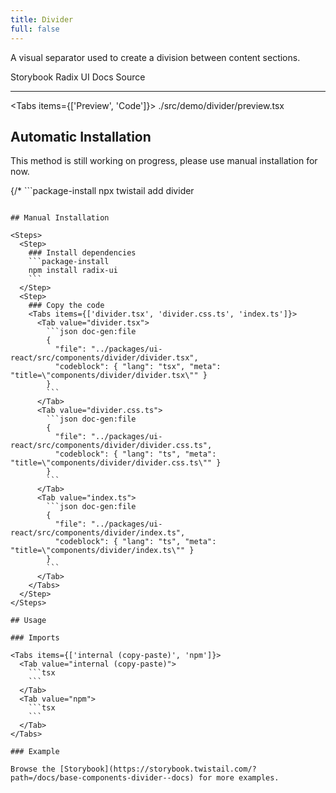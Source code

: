 ```yaml
---
title: Divider
full: false
---
```


A visual separator used to create a division between content sections.

<Badges>
  <BadgeLink href="https://storybook.twistail.com/?path=/docs/base-components-divider--docs" external>
    Storybook
  </BadgeLink>
  <BadgeLink href="https://www.radix-ui.com/primitives/docs/utilities/slot" external>
    Radix UI Docs
  </BadgeLink>
  <BadgeLink href="https://github.com/riipandi/twistail/tree/main/packages/ui-react/src/components/divider" external>
    Source
  </BadgeLink>
</Badges>

---


<Tabs items={['Preview', 'Code']}>
  <Tab value="Preview" className="rounded-b-xl flex min-h-44 flex-wrap items-center justify-center gap-4 py-20 not-prose">
    <Demo />
  </Tab>
  <Tab value="Code">
    <include cwd lang="tsx">./src/demo/divider/preview.tsx</include>
  </Tab>
</Tabs>

## Automatic Installation

<Callout type='warn'>
  This method is still working on progress, please use manual installation for now.
</Callout>

{/* ```package-install
npx twistail add divider
``` */}

## Manual Installation

<Steps>
  <Step>
    ### Install dependencies
    ```package-install
    npm install radix-ui
    ```
  </Step>
  <Step>
    ### Copy the code
    <Tabs items={['divider.tsx', 'divider.css.ts', 'index.ts']}>
      <Tab value="divider.tsx">
        ```json doc-gen:file
        {
          "file": "../packages/ui-react/src/components/divider/divider.tsx",
          "codeblock": { "lang": "tsx", "meta": "title=\"components/divider/divider.tsx\"" }
        }
        ```
      </Tab>
      <Tab value="divider.css.ts">
        ```json doc-gen:file
        {
          "file": "../packages/ui-react/src/components/divider/divider.css.ts",
          "codeblock": { "lang": "ts", "meta": "title=\"components/divider/divider.css.ts\"" }
        }
        ```
      </Tab>
      <Tab value="index.ts">
        ```json doc-gen:file
        {
          "file": "../packages/ui-react/src/components/divider/index.ts",
          "codeblock": { "lang": "ts", "meta": "title=\"components/divider/index.ts\"" }
        }
        ```
      </Tab>
    </Tabs>
  </Step>
</Steps>

## Usage

### Imports

<Tabs items={['internal (copy-paste)', 'npm']}>
  <Tab value="internal (copy-paste)">
    ```tsx
    ```
  </Tab>
  <Tab value="npm">
    ```tsx
    ```
  </Tab>
</Tabs>

### Example

Browse the [Storybook](https://storybook.twistail.com/?path=/docs/base-components-divider--docs) for more examples.
